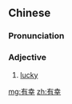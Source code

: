 ==Chinese==
{{zh-forms}}

===Pronunciation===
{{zh-pron
|m=yǒuxìng
|mn=iú-hēng
|cat=a
}}

===Adjective===
{{zh-adj}}

# [[lucky]]

[[mg:有幸]]
[[zh:有幸]]